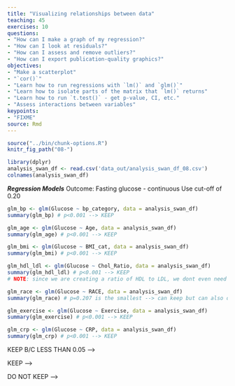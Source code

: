 ```yaml
---
title: "Visualizing relationships between data"
teaching: 45
exercises: 10
questions:
- "How can I make a graph of my regression?"
- "How can I look at residuals?"
- "How can I assess and remove outliers?"
- "How can I export publication-quality graphics?"
objectives:
- "Make a scatterplot"
- "`cor()`"
- "Learn how to run regressions with `lm()` and `glm()`"
- "Learn how to isolate parts of the matrix that `lm()` returns"
- "Learn how to run `t.test()` - get p-value, CI, etc."
- "Assess interactions between variables"
keypoints:
- "FIXME"
source: Rmd
---
```


```r
source("../bin/chunk-options.R")
knitr_fig_path("08-")
```

```r
library(dplyr)
analysis_swan_df <- read.csv('data_out/analysis_swan_df_08.csv')
colnames(analysis_swan_df)
```

***Regression Models***
Outcome: Fasting glucose - continuous
Use cut-off of 0.20
```r
glm_bp <- glm(Glucose ~ bp_category, data = analysis_swan_df)
summary(glm_bp) # p<0.001 --> KEEP

glm_age <- glm(Glucose ~ Age, data = analysis_swan_df)
summary(glm_age) # p<0.001 --> KEEP

glm_bmi <- glm(Glucose ~ BMI_cat, data = analysis_swan_df)
summary(glm_bmi) # p<0.001 --> KEEP

glm_hdl_ldl <- glm(Glucose ~ Chol_Ratio, data = analysis_swan_df)
summary(glm_hdl_ldl) # p<0.001 --> KEEP
# NOTE: since we are creating a ratio of HDL to LDL, we dont even need to evaluate LDL and HDL alone.

glm_race <- glm(Glucose ~ RACE, data = analysis_swan_df)
summary(glm_race) # p=0.207 is the smallest --> can keep but can also drop. let's see what the stepwise does. 

glm_exercise <- glm(Glucose ~ Exercise, data = analysis_swan_df)
summary(glm_exercise) # p<0.001 --> KEEP

glm_crp <- glm(Glucose ~ CRP, data = analysis_swan_df)
summary(glm_crp) # p<0.001 --> KEEP
```

<!-- #TODO Fix smoker glm and do everything below -->
<!-- ```{r} -->
<!-- glm_smoke <- glm(Glucose ~ Smoker, data = analysis_swan_df) -->
<!-- summary(glm_smoke) # p=0.0329 --> KEEP B/C LESS THAN 0.05 -->

<!-- ``` -->

<!-- # **** REMOVE BOTH OF THESE HDL AND LDL MODELS********* -->
<!-- ```{r} -->
<!-- glm_hdl <- glm(Glucose ~ HDL, data = analysis_swan_df) -->
<!-- summary(glm_hdl) # p<0.001 --> KEEP -->

<!-- glm_ldl <- glm(Glucose ~ LDL, data = analysis_swan_df) -->
<!-- summary(glm_ldl) # p=0.55--> DO NOT KEEP  -->

<!-- ``` -->

<!-- ***INTERACTION TERMS*** -->
<!-- ```{r} -->
<!-- analysis_swan_df$age_hdl_ldl <- analysis_swan_df$HDL_LDL * analysis_swan_df$AGE6 -->
<!-- ``` -->



<!-- *Full Models* -->
<!-- ```{r} -->
<!-- full_model <- glm(Glucose ~ BMI_cat + bp_category  + AGE6 + -->
<!--                     HDL_LDL + RACE + CRP + SMOKERE6 + EXERCIS6 + age_hdl_ldl, data = analysis_swan_df) -->
<!-- summary(full_model) -->
<!-- ``` -->

<!-- Plotting residuals -->
<!-- ```{r} -->
<!-- plot(resid(full_model)) -->
<!-- ``` -->

<!-- ```{r} -->
<!-- rst <- rstandard(full_model) -->
<!-- qqnorm(rst, ylab = "Standardized Residuals",  -->
<!--        xlab = "Normal Scores") -->
<!-- qqline(rst) -->
<!-- ``` -->

<!-- ```{r} -->
<!-- analysis_swan_df$cooksd <- cooks.distance(full_model) -->
<!-- cooksd_cutoff <- 4/nrow(analysis_swan_df) -->

<!-- plot(analysis_swan_df$cooksd) -->
<!-- abline(cooksd_cutoff, 0) -->
<!-- ``` -->

<!-- Dropping outliers -->
<!-- ```{r} -->
<!-- analysis_swan_df2 <- analysis_swan_df %>% filter(cooksd < cooksd_cutoff) %>% select(-cooksd) -->

<!-- full_model <- glm(Glucose ~ BMI_cat + bp_category  + AGE6 + -->
<!--                     HDL_LDL + RACE + CRP + SMOKERE6 + EXERCIS6 + age_hdl_ldl,  -->
<!--                     data = analysis_swan_df2) -->
<!-- summary(full_model) -->
<!-- ``` -->

<!-- Plotting residuals -->
<!-- ```{r} -->
<!-- plot(resid(full_model)) -->
<!-- ``` -->

<!-- ```{r} -->
<!-- rst <- rstandard(full_model) -->
<!-- qqnorm(rst, ylab = "Standardized Residuals",  -->
<!--        xlab = "Normal Scores") -->
<!-- qqline(rst) -->
<!-- ``` -->


<!-- Cleaning data even further:  -->
<!-- remove: -->
<!-- triglycerides > 500 mg/dl -->
<!-- HDL > 100 mg/dl -->
<!-- Fasting glucose >=126 mg/dl -->
<!-- ```{r} -->
<!-- analysis_swan_df <- analysis_swan_df %>% filter(DBP>0 &  -->
<!--                                        HDL <=100 & -->
<!--                                         Glucose <126) -->
<!-- # dropping HDL >100 b/c that high level is actually bad for the heart - genetic issue -->
<!-- #fasting glycose of >=126 mg/dl is considered T2D -->
<!-- nrow(analysis_swan_df) -->


<!-- full_model <- glm(Glucose ~ BMI_cat + bp_category  + AGE6 + -->
<!--                     HDL_LDL + RACE + CRP + SMOKERE6 + EXERCIS6 + age_hdl_ldl, -->
<!--                     data = analysis_swan_df2) -->
<!-- summary(full_model) -->
<!-- ``` -->

<!-- Dropping outliers -->
<!-- ```{r} -->
<!-- analysis_swan_df2 <- analysis_swan_df %>% filter(cooksd < cooksd_cutoff) %>% select(-cooksd) -->

<!-- full_model <- glm(Glucose ~ BMI_cat + bp_category  + AGE6 + -->
<!--                     HDL_LDL + RACE + CRP + SMOKERE6 + EXERCIS6 + age_hdl_ldl,  -->
<!--                   data = analysis_swan_df2) -->
<!-- summary(full_model) -->
<!-- ``` -->

<!-- ```{r} -->
<!-- rst <- rstandard(full_model) -->
<!-- qqnorm(rst, ylab = "Standardized Residuals",  -->
<!--        xlab = "Normal Scores") -->
<!-- qqline(rst) -->
<!-- ``` -->

<!-- ```{r} -->
<!-- library(MASS) -->
<!-- # Stepwise regression model -->
<!-- step.model <- stepAIC(full_model, direction = "backward",  -->
<!--                       trace = TRUE ) -->
<!-- summary(step.model) -->
<!-- ``` -->

<!-- ```{r} -->
<!-- rst <- rstandard(full_model) -->
<!-- qqnorm(rst, ylab = "Standardized Residuals",  -->
<!--        xlab = "Normal Scores") -->
<!-- qqline(rst) -->

<!-- library(car) -->

<!-- vif(glm(Glucose ~ BMI_cat + bp_category  + AGE6 +HDL_LDL + RACE + CRP +  -->
<!--           SMOKERE6 + EXERCIS6, data=analysis_swan_df2)) -->
<!-- # VIF has to be <=1 ??? -->

<!-- pairs(analysis_swan_df2 %>% dplyr::select(AGE6,  HDL_LDL)) -->
<!-- ``` -->


